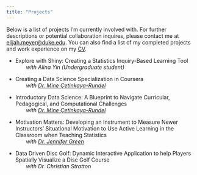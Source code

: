 ```yaml
---
title: "Projects"
---
```


Below is a list of projects I'm currently involved with. For further descriptions or potential collaboration inquires, please contact me at [elijah.meyer\@duke.edu](mailto:elijah.meyer@duke.edu). You can also find a list of my completed projects and work experience on my [CV](https://elijahmeyer3.github.io/CV.pdf).

-   Explore with Shiny: Creating a Statistics Inquiry-Based Learning Tool\
           *with Alina Yin (Undergraduate student)*

-   Creating a Data Science Specialization in Coursera\
           *with [Dr. Mine Çetinkaya-Rundel](https://mine-cr.com/)*

-   Introductory Data Science: A Blueprint to Navigate Curricular, Pedagogical, and Computational Challenges\
           *with [Dr. Mine Çetinkaya-Rundel](https://mine-cr.com/)*

-   Motivation Matters: Developing an Instrument to Measure Newer Instructors' Situational Motivation to Use Active Learning in the Classroom when Teaching Statistics\
           *with [Dr. Jennifer Green](https://directory.natsci.msu.edu/Directory/Profiles/Person/102588?org=2&group=152)*

-   Data Driven Disc Golf: Dynamic Interactive Application to help Players Spatially Visualize a Disc Golf Course\
           *with Dr. Christian Stratton*

